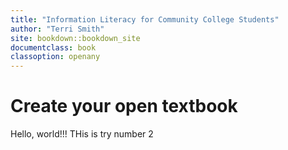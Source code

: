```yaml
---
title: "Information Literacy for Community College Students"
author: "Terri Smith"
site: bookdown::bookdown_site
documentclass: book
classoption: openany
---
```


# Create your open textbook

Hello, world!!! THis is try number 2
